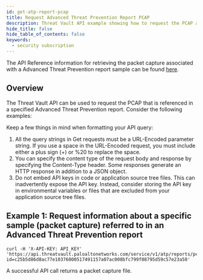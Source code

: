 ```yaml
---
id: get-atp-report-pcap
title: Request Advanced Threat Prevention Report PCAP
description: Threat Vault API example showing how to request the PCAP associated with a ATP report.
hide_title: false
hide_table_of_contents: false
keywords:
  - security subscription
---
```


The API Reference information for retrieving the packet capture associated with a Advanced Threat Prevention report sample can be found [here](/threat-vault/api/advanced-threat-prevention#operation/getatppcaps).

## Overview

The Threat Vault API can be used to request the PCAP that is referenced in a specified Advanced Threat Prevention report. Consider the following examples:

Keep a few things in mind when formatting your API query:

1. All the query strings in Get requests must be a URL-Encoded parameter string. If you use a space in the URL-Encoded request, you must include either a plus sign (+) or %20 to replace the space.
2. You can specify the content type of the request body and response by specifying the Content-Type header. Some responses generate an HTTP response in addition to a JSON object.
3. Do not embed API keys in code or application source tree files. This can inadvertently expose the API key. Instead, consider storing the API key in environmental variables or files that are excluded from your application source tree files.

## Example 1: Request information about a specific sample (packet capture) referred to in an Advanced Threat Prevention report

```shell-session
curl -H 'X-API-KEY: API_KEY' 'https://api.threatvault.paloaltonetworks.com/service/v1/atp/reports/pcaps?
id=c25b5d86d8ac77e10376000517491157a07ac008bfc799f08795d59c57e23a50'
```

A successful API call returns a packet capture file.
